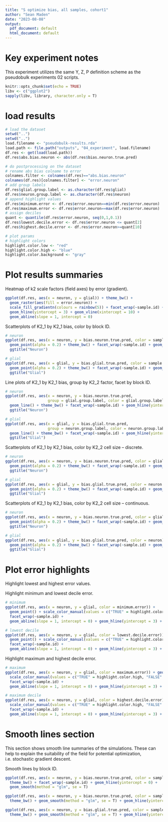 ```yaml
---
title: "S optimize bias, all samples, cohort1"
author: "Sean Maden"
date: "2023-08-08"
output:
  pdf_document: default
  html_document: default
---
```


# Key experiment notes

This experiment utilizes the same Y, Z, P definition scheme as the pseudobulk experiments 02 scripts.

```r
knitr::opts_chunk$set(echo = TRUE)
libv <- c("ggplot2")
sapply(libv, library, character.only = T)
```

# load results

```r
# load the dataset
setwd("..")
setwd("..")
load.filename <- "pseudobulk-results.rda"
load.path <- file.path("outputs", "04_experiment", load.filename)
df.res <- get(load(load.path))
df.res$abs.bias.neuron <- abs(df.res$bias.neuron.true.pred)
```

```r
# do postprocessing on the dataset
# rename abs bias colname to error
colnames.filter <- colnames(df.res)=="abs.bias.neuron"
colnames(df.res)[colnames.filter] <- "error.neuron"
# add group labels
df.res$glial.group.label <- as.character(df.res$glial)
df.res$neuron.group.label <- as.character(df.res$neuron)
# append highlight values
df.res$minimum.error <- df.res$error.neuron==min(df.res$error.neuron)
df.res$maximum.error <- df.res$error.neuron==max(df.res$error.neuron)
# assign deciles
quant <- quantile(df.res$error.neuron, seq(0,1,0.1))
df.res$lowest.decile.error <- df.res$error.neuron <= quant[2]
df.res$highest.decile.error <- df.res$error.neuron>=quant[10]

# plot params
# highlight colors
highlight.color.low <- "red"
highlight.color.high <- "blue"
highlight.color.background <- "gray"
```

# Plot results summaries

Heatmap of k2 scale factors (field axes) by error (gradient).

```r
ggplot(df.res, aes(x = neuron, y = glial)) + theme_bw() +
  geom_raster(aes(fill = error.neuron)) +
  scale_fill_gradientn(colours = rainbow(5)) + facet_wrap(~sample.id) +
  geom_hline(yintercept = 3) + geom_vline(xintercept = 10) +
  geom_abline(slope = 1, intercept = 0)
```

Scatterplots of K2_1 by K2_1 bias, color by block ID.

```r
# neuron
ggplot(df.res, aes(x = neuron, y = bias.neuron.true.pred, color = sample.id)) + 
  geom_point(alpha = 0.2) + theme_bw() + facet_wrap(~sample.id) + geom_hline(yintercept = 0) +
  ggtitle("Neuron")

# glial
ggplot(df.res, aes(x = glial, y = bias.glial.true.pred, color = sample.id)) + 
  geom_point(alpha = 0.2) + theme_bw() + facet_wrap(~sample.id) + geom_hline(yintercept = 0) +
  ggtitle("Glial")
```

Line plots of K2_1 by K2_1 bias, group by K2_2 factor, facet by block ID.

```r
# neuron
ggplot(df.res, aes(x = neuron, y = bias.neuron.true.pred, 
                   group = glial.group.label, color = glial.group.label)) + 
  geom_line() + theme_bw() + facet_wrap(~sample.id) + geom_hline(yintercept = 0) +
  ggtitle("Neuron")

# glial
ggplot(df.res, aes(x = glial, y = bias.glial.true.pred, 
                   group = neuron.group.label, color = neuron.group.label)) + 
  geom_line() + theme_bw() + facet_wrap(~sample.id) + geom_hline(yintercept = 0) +
  ggtitle("Glial")
```

Scatterplots of K2_1 by K2_1 bias, color by K2_2 cell size -- discrete.

```r
# neuron
ggplot(df.res, aes(x = neuron, y = bias.neuron.true.pred, color = glial.group.label)) + 
  geom_point(alpha = 0.2) + theme_bw() + facet_wrap(~sample.id) + geom_hline(yintercept = 0) +
  ggtitle("Neuron")

# glial
ggplot(df.res, aes(x = glial, y = bias.glial.true.pred, color = neuron.group.label)) + 
  geom_point(alpha = 0.2) + theme_bw() + facet_wrap(~sample.id) + geom_hline(yintercept = 0) +
  ggtitle("Glial")
```

Scatterplots of K2_1 by K2_1 bias, color by K2_2 cell size -- continuous.

```r
# neuron
ggplot(df.res, aes(x = neuron, y = bias.neuron.true.pred, color = glial)) + 
  geom_point(alpha = 0.2) + theme_bw() + facet_wrap(~sample.id) + geom_hline(yintercept = 0) +
  ggtitle("Neuron")

# glial
ggplot(df.res, aes(x = glial, y = bias.glial.true.pred, color = neuron)) + 
  geom_point(alpha = 0.2) + theme_bw() + facet_wrap(~sample.id) + geom_hline(yintercept = 0) +
  ggtitle("Glial")
```


# Plot error highlights

Highlight lowest and highest error values.

Highlight minimum and lowest decile error.

```r
# minimum
ggplot(df.res, aes(x = neuron, y = glial, color = minimum.error)) + 
  geom_point() + scale_color_manual(values = c("TRUE" = highlight.color.low, "FALSE" = highlight.color.background)) +
  facet_wrap(~sample.id) + 
  geom_abline(slope = 1, intercept = 0) + geom_hline(yintercept = 3) + geom_vline(xintercept = 10)

# lowest decile
ggplot(df.res, aes(x = neuron, y = glial, color = lowest.decile.error)) + 
  geom_point() + scale_color_manual(values = c("TRUE" = highlight.color.low, "FALSE" = highlight.color.background)) +
  facet_wrap(~sample.id) +
  geom_abline(slope = 1, intercept = 0) + geom_hline(yintercept = 3) + geom_vline(xintercept = 10)
```

Highlight maximum and highest decile error.

```r
# maximum
ggplot(df.res, aes(x = neuron, y = glial, color = maximum.error)) + geom_point() + 
  scale_color_manual(values = c("TRUE" = highlight.color.high, "FALSE" = highlight.color.background)) +
  facet_wrap(~sample.id) +
  geom_abline(slope = 1, intercept = 0) + geom_hline(yintercept = 3) + geom_vline(xintercept = 10)

# maximum decile
ggplot(df.res, aes(x = neuron, y = glial, color = highest.decile.error)) + geom_point() + 
  scale_color_manual(values = c("TRUE" = highlight.color.high, "FALSE" = highlight.color.background)) +
  facet_wrap(~sample.id) +
  geom_abline(slope = 1, intercept = 0) + geom_hline(yintercept = 3) + geom_vline(xintercept = 10)
```
# Smooth lines section

This section shows smooth line summaries of the simulations. These can help to 
explain the suitability of the field for potential optimization, i.e. stochastic 
gradient descent.

Smooth lines by block ID.

```r
ggplot(df.res, aes(x = neuron, y = bias.neuron.true.pred, color = sample.id)) + 
  theme_bw() + facet_wrap(~sample.id) + geom_hline(yintercept = 0) +
  geom_smooth(method = "glm", se = T)
```

```r
ggplot(df.res, aes(x = neuron, y = bias.neuron.true.pred, color = sample.id)) + 
  theme_bw() + geom_smooth(method = "glm", se = T) + geom_hline(yintercept = 0)
```

```r
ggplot(df.res, aes(x = neuron, y = bias.glial.true.pred, color = sample.id)) + 
  theme_bw() + geom_smooth(method = "glm", se = T) + geom_hline(yintercept = 0)
```
